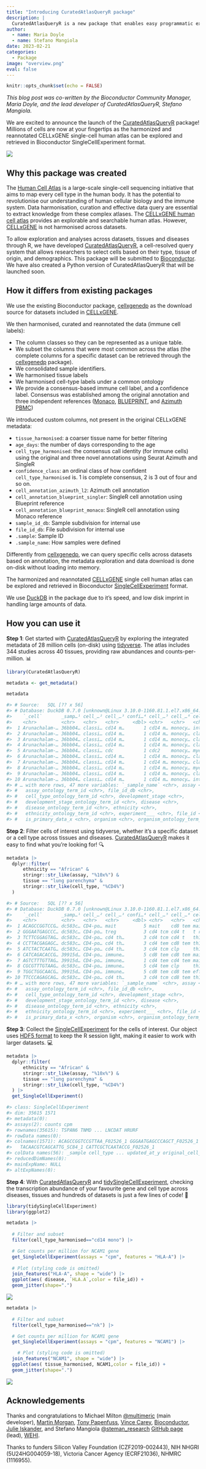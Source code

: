 ```yaml
---
title: "Introducing CuratedAtlasQueryR package"
description: |
  CuratedAtlasQueryR is a new package that enables easy programmatic exploration of CELLxGENE single-cell human cell atlas data.
author:
  - name: Maria Doyle
  - name: Stefano Mangiola
date: 2023-02-21
categories:
  - Package
image: "overview.png"
eval: false
---
```


```r
knitr::opts_chunk$set(echo = FALSE)
```

*This blog post was co-written by the Bioconductor Community Manager, Maria Doyle, and the lead developer of CuratedAtlasQueryR, Stefano Mangiola.*

We are excited to announce the launch of the [CuratedAtlasQueryR](https://github.com/stemangiola/CuratedAtlasQueryR) package! Millions of cells are now at your fingertips as the harmonized and reannotated CELLxGENE single-cell human atlas can be explored and retrieved in Bioconductor SingleCellExperiment format.

![](overview.png){fig-alt="A diagram showing the tools underlying the CuratedAtlasQueryR package and the workflow."}

## Why this package was created

The [Human Cell Atlas](https://www.humancellatlas.org/) is a large-scale single-cell sequencing initiative that aims to map every cell type in the human body. It has the potential to revolutionise our understanding of human cellular biology and the immune system. Data harmonisation, curation and effective data query are essential to extract knowledge from these complex atlases. The [CELLxGENE human cell atlas](https://cellxgene.cziscience.com/) provides an explorable and searchable human atlas. However, [CELLxGENE](https://cellxgene.cziscience.com/) is not harmonised across datasets.

To allow exploration and analyses across datasets, tissues and diseases through R, we have developed [CuratedAtlasQueryR](https://stemangiola.github.io/CuratedAtlasQueryR/), a cell-resolved query system that allows researchers to select cells based on their type, tissue of origin, and demographics. This package will be submitted to [Bioconductor](https://www.bioconductor.org/). We have also created a Python version of CuratedAtlasQueryR that will be launched soon.

## How it differs from existing packages

We use the existing Bioconductor package, [cellxgenedp](https://bioconductor.org/packages/release/bioc/html/cellxgenedp.html) as the download source for datasets included in [CELLxGENE](https://cellxgene.cziscience.com/). 

We then harmonised, curated and reannotated the data (immune cell labels):

- The column classes so they can be represented as a unique table.
- We subset the columns that were most common across the atlas (the complete columns for a specific dataset can be retrieved through the [cellxgenedp](https://bioconductor.org/packages/release/bioc/html/cellxgenedp.html) package).
- We consolidated sample identifiers.
- We harmonised tissue labels
- We harmonised cell-type labels under a common ontology
- We provide a consensus-based immune cell label, and a confidence label. Consensus was established among the original annotation and three independent references ([Monaco](https://www.ncbi.nlm.nih.gov/geo/query/acc.cgi?acc=GSE107011), [BLUEPRINT](https://rdrr.io/github/LTLA/celldex/man/BlueprintEncodeData.html), and [Azimuth PBMC](https://azimuth.hubmapconsortium.org/references/human_pbmc/))

We introduced custom columns, not present in the original CELLxGENE metadata:

- `tissue_harmonised`: a coarser tissue name for better filtering
- `age_days`: the number of days corresponding to the age
- `cell_type_harmonised`: the consensus call identity (for immune cells) using the original and three novel annotations using Seurat Azimuth and SingleR
- `confidence_class`: an ordinal class of how confident `cell_type_harmonised` is. 1 is complete consensus, 2 is 3 out of four and so on.
- `cell_annotation_azimuth_l2`: Azimuth cell annotation
- `cell_annotation_blueprint_singler`: SingleR cell annotation using Blueprint reference
- `cell_annotation_blueprint_monaco`: SingleR cell annotation using Monaco reference
- `sample_id_db`: Sample subdivision for internal use
- `file_id_db`: File subdivision for internal use
- `.sample`: Sample ID
- `.sample_name`: How samples were defined


Differently from [cellxgenedp](https://bioconductor.org/packages/release/bioc/html/cellxgenedp.html), we can query specific cells across datasets based on annotation, the metadata exploration and data download is done on-disk without loading into memory. 

The harmonized and reannotated [CELLxGENE](https://cellxgene.cziscience.com/) single cell human atlas can be explored and retrieved in Bioconductor [SingleCellExperiment](https://bioconductor.org/packages/release/bioc/html/SingleCellExperiment.html) format.

We use [DuckDB](https://duckdb.org/) in the package due to it's speed, and low disk imprint in handling large amounts of data.

## How you can use it

**Step 1**: Get started with [CuratedAtlasQueryR](https://github.com/stemangiola/CuratedAtlasQueryR) by exploring the integrated metadata of 28 million cells (on-disk) using [tidyverse](https://www.tidyverse.org/). The atlas includes 344 studies across 40 tissues, providing raw abundances and counts-per-million. 📊

```r
library(CuratedAtlasQueryR)

metadata <- get_metadata()

metadata

#> # Source:   SQL [?? x 56]
#> # Database: DuckDB 0.7.0 [unknown@Linux 3.10.0-1160.81.1.el7.x86_64:R 4.2.0/:memory:]
#>    `_cell`       _samp…¹ cell_…² cell_…³ confi…⁴ cell_…⁵ cell_…⁶ cell_…⁷ sampl…⁸
#>    <chr>         <chr>   <chr>   <chr>     <dbl> <chr>   <chr>   <chr>   <chr>  
#>  1 Arunachalam-… 36bb04… classi… cd14 m…       1 cd14 m… monocy… interm… 80ab02…
#>  2 Arunachalam-… 36bb04… classi… cd14 m…       1 cd14 m… monocy… classi… 80ab02…
#>  3 Arunachalam-… 36bb04… classi… cd14 m…       1 cd14 m… monocy… classi… 80ab02…
#>  4 Arunachalam-… 36bb04… classi… cd14 m…       1 cd14 m… monocy… classi… 80ab02…
#>  5 Arunachalam-… 36bb04… classi… cdc           1 cdc2    monocy… myeloi… 80ab02…
#>  6 Arunachalam-… 36bb04… classi… cd14 m…       1 cd14 m… monocy… classi… 80ab02…
#>  7 Arunachalam-… 36bb04… classi… cd14 m…       1 cd14 m… monocy… classi… 80ab02…
#>  8 Arunachalam-… 36bb04… classi… cd14 m…       1 cd14 m… monocy… myeloi… 80ab02…
#>  9 Arunachalam-… 36bb04… classi… cd14 m…       1 cd14 m… monocy… classi… 80ab02…
#> 10 Arunachalam-… 36bb04… classi… cd14 m…       1 cd14 m… monocy… interm… 80ab02…
#> # … with more rows, 47 more variables: `_sample_name` <chr>, assay <chr>,
#> #   assay_ontology_term_id <chr>, file_id_db <chr>,
#> #   cell_type_ontology_term_id <chr>, development_stage <chr>,
#> #   development_stage_ontology_term_id <chr>, disease <chr>,
#> #   disease_ontology_term_id <chr>, ethnicity <chr>,
#> #   ethnicity_ontology_term_id <chr>, experiment___ <chr>, file_id <chr>,
#> #   is_primary_data_x <chr>, organism <chr>, organism_ontology_term_id <chr>, …
```

**Step 2**: Filter cells of interest using tidyverse, whether it's a specific dataset or a cell type across tissues and diseases. [CuratedAtlasQueryR](https://github.com/stemangiola/CuratedAtlasQueryR) makes it easy to find what you're looking for! 🔍

```r
metadata |>
  dplyr::filter(
      ethnicity == "African" &
      stringr::str_like(assay, "%10x%") &
      tissue == "lung parenchyma" &
      stringr::str_like(cell_type, "%CD4%")
  ) 

#> # Source:   SQL [?? x 56]
#> # Database: DuckDB 0.7.0 [unknown@Linux 3.10.0-1160.81.1.el7.x86_64:R 4.2.0/:memory:]
#>    `_cell`       _samp…¹ cell_…² cell_…³ confi…⁴ cell_…⁵ cell_…⁶ cell_…⁷ sampl…⁸
#>    <chr>         <chr>   <chr>   <chr>     <dbl> <chr>   <chr>   <chr>   <chr>  
#>  1 ACAGCCGGTCCG… dc583c… CD4-po… mait          5 mait    cd8 tem mait    b41104…
#>  2 GGGAATGAGCCC… dc583c… CD4-po… treg          3 cd4 tcm cd4 t   t regu… b41104…
#>  3 TCTTCGGAGTAG… dc583c… CD4-po… cd4 th…       3 cd4 tcm cd4 t   th1/th… b41104…
#>  4 CCTTACGAGAGC… dc583c… CD4-po… cd4 th…       3 cd4 tem cd8 tem th1/th… b41104…
#>  5 ATCTACTCAATG… dc583c… CD4-po… cd4 th…       3 cd4 tcm clp     th17    b41104…
#>  6 CATCAGACACCG… 39915d… CD4-po… immune…       5 cd8 tem cd8 tem mait    200214…
#>  7 AGTCTTTGTTAG… 39915d… CD4-po… immune…       1 cd4 tem cd4 tem mait    200214…
#>  8 CGCGTTTGTAAG… dc583c… CD4-po… immune…       5 cd4 tem clp     th1/th… b41104…
#>  9 TGGCTGGCAACG… 39915d… CD4-po… immune…       5 cd8 tem cd8 tem effect… 200214…
#> 10 TTCCCAGAGCAG… dc583c… CD4-po… cd4 th…       3 cd4 tcm cd8 tem th1/th… b41104…
#> # … with more rows, 47 more variables: `_sample_name` <chr>, assay <chr>,
#> #   assay_ontology_term_id <chr>, file_id_db <chr>,
#> #   cell_type_ontology_term_id <chr>, development_stage <chr>,
#> #   development_stage_ontology_term_id <chr>, disease <chr>,
#> #   disease_ontology_term_id <chr>, ethnicity <chr>,
#> #   ethnicity_ontology_term_id <chr>, experiment___ <chr>, file_id <chr>,
#> #   is_primary_data_x <chr>, organism <chr>, organism_ontology_term_id <chr>, …
```

**Step 3**: Collect the [SingleCellExperiment](https://bioconductor.org/packages/release/bioc/html/SingleCellExperiment.html) for the cells of interest. Our object uses [HDF5 format](https://en.wikipedia.org/wiki/Hierarchical_Data_Format) to keep the R session light, making it easier to work with larger datasets. 💻

```r
metadata |>
  dplyr::filter(
      ethnicity == "African" &
      stringr::str_like(assay, "%10x%") &
      tissue == "lung parenchyma" &
      stringr::str_like(cell_type, "%CD4%")
  ) |>
  get_SingleCellExperiment()

#> class: SingleCellExperiment 
#> dim: 35615 1571 
#> metadata(0):
#> assays(2): counts cpm
#> rownames(35615): TSPAN6 TNMD ... LNCDAT HRURF
#> rowData names(0):
#> colnames(1571): ACAGCCGGTCCGTTAA_F02526_1 GGGAATGAGCCCAGCT_F02526_1 ...
#>   TACAACGTCAGCATTG_SC84_1 CATTCGCTCAATACCG_F02526_1
#> colData names(56): _sample cell_type ... updated_at_y original_cell_id
#> reducedDimNames(0):
#> mainExpName: NULL
#> altExpNames(0):
```

**Step 4**: With [CuratedAtlasQueryR](https://github.com/stemangiola/CuratedAtlasQueryR) and [tidySingleCellExperiment](https://stemangiola.github.io/tidySingleCellExperiment/articles/introduction.html), checking the transcription abundance of your favourite gene and cell type across diseases, tissues and hundreds of datasets is just a few lines of code! 🎉

```r
library(tidySingleCellExperiment)
library(ggplot2)

metadata |>
  
  # Filter and subset
  filter(cell_type_harmonised=="cd14 mono") |>

  # Get counts per million for NCAM1 gene
  get_SingleCellExperiment(assays = "cpm", features = "HLA-A") |> 
  
  # Plot (styling code is omitted)
  join_features("HLA-A", shape = "wide") |> 
  ggplot(aes( disease, `HLA.A`,color = file_id)) +
  geom_jitter(shape=".") 
```

![](hlaplot1.png){fig-alt="A jitter plot of HLA-A expression in CD14 monocytes from different diseases."}

```r

metadata |> 
    
  # Filter and subset
  filter(cell_type_harmonised=="nk") |> 

  # Get counts per million for NCAM1 gene 
  get_SingleCellExperiment(assays = "cpm", features = "NCAM1") |> 

	# Plot (styling code is omitted)
  join_features("NCAM1", shape = "wide") |> 
  ggplot(aes( tissue_harmonised, NCAM1,color = file_id)) +
  geom_jitter(shape=".") 

```

![](hlaplot2.png){fig-alt="A jitter plot of HLA-A expression in CD14 monocytes from different tissues."}

## Acknowledgements

Thanks and congratulations to Michael Milton [@multimeric](https://github.com/multimeric) (main developer), [Martin Morgan](https://www.roswellpark.org/martin-morgan), [Tony Papenfuss](https://www.wehi.edu.au/people/tony-papenfuss), [Vince Carey](https://vjcitn.github.io/), [Bioconductor](https://www.bioconductor.org/), [Julie Iskander](https://github.com/jIskCoder), and Stefano Mangiola [@steman_research](https://twitter.com/steman_research) [GitHub page](https://github.com/stemangiola) (lead), [WEHI](https://www.wehi.edu.au/).

Thanks to funders Silicon Valley Foundation (CZF2019-002443), NIH NHGRI (5U24HG004059-18), Victoria Cancer Agency (ECRF21036), NHMRC (1116955).
